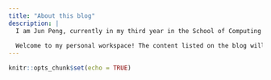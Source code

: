 ```yaml
---
title: "About this blog"
description: |
  I am Jun Peng, currently in my third year in the School of Computing & Information Systems at Singapore Management University.
  
  Welcome to my personal workspace! The content listed on the blog will mainly be related to Geospatial Analytics, a module I'm currently taking this semester.
---
```


```r
knitr::opts_chunk$set(echo = TRUE)
```
